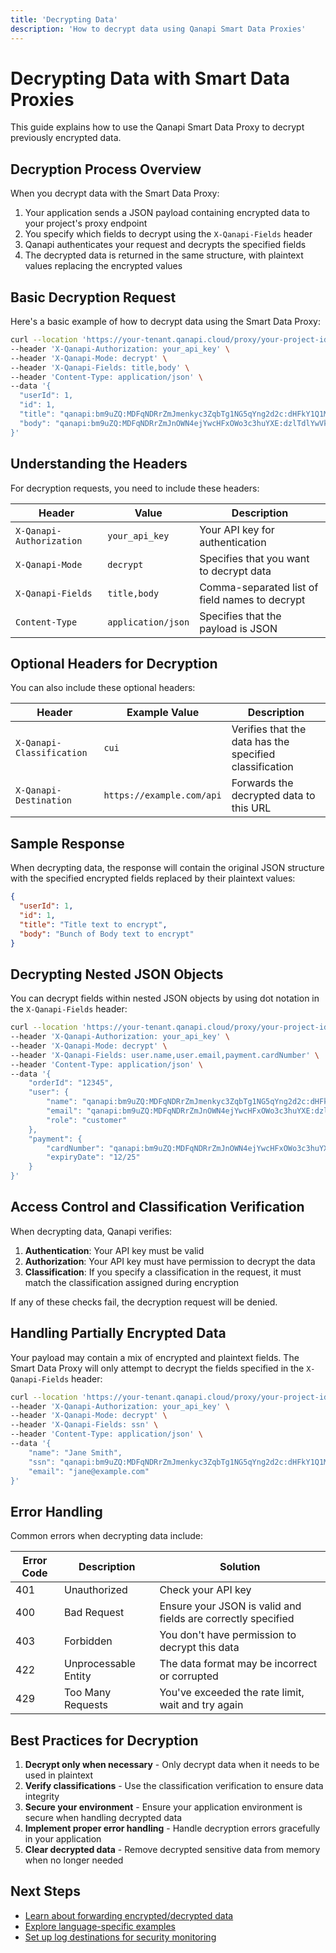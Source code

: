 ```yaml
---
title: 'Decrypting Data'
description: 'How to decrypt data using Qanapi Smart Data Proxies'
---
```


# Decrypting Data with Smart Data Proxies

This guide explains how to use the Qanapi Smart Data Proxy to decrypt previously encrypted data.

## Decryption Process Overview

When you decrypt data with the Smart Data Proxy:

1. Your application sends a JSON payload containing encrypted data to your project's proxy endpoint
2. You specify which fields to decrypt using the `X-Qanapi-Fields` header
3. Qanapi authenticates your request and decrypts the specified fields
4. The decrypted data is returned in the same structure, with plaintext values replacing the encrypted values

## Basic Decryption Request

Here's a basic example of how to decrypt data using the Smart Data Proxy:

```bash
curl --location 'https://your-tenant.qanapi.cloud/proxy/your-project-id' \
--header 'X-Qanapi-Authorization: your_api_key' \
--header 'X-Qanapi-Mode: decrypt' \
--header 'X-Qanapi-Fields: title,body' \
--header 'Content-Type: application/json' \
--data '{
  "userId": 1,
  "id": 1,
  "title": "qanapi:bm9uZQ:MDFqNDRrZmJmenkyc3ZqbTg1NG5qYng2d2c:dHFkY1Q1MW81Y1hLcTRCdkxibG1DK3NoMnF0ZFE3OFVIa3REbFZwVGpmQT0:$",
  "body": "qanapi:bm9uZQ:MDFqNDRrZmJnOWN4ejYwcHFxOWo3c3huYXE:dzlTdlYwVkNVK0xmVXUwM2JLT2xGQi9rbHF4R1l0MWxCZlR5QlNqeHpZUT0:$"
}'
```

## Understanding the Headers

For decryption requests, you need to include these headers:

| Header | Value | Description |
|--------|-------|-------------|
| `X-Qanapi-Authorization` | `your_api_key` | Your API key for authentication |
| `X-Qanapi-Mode` | `decrypt` | Specifies that you want to decrypt data |
| `X-Qanapi-Fields` | `title,body` | Comma-separated list of field names to decrypt |
| `Content-Type` | `application/json` | Specifies that the payload is JSON |

## Optional Headers for Decryption

You can also include these optional headers:

| Header | Example Value | Description |
|--------|---------------|-------------|
| `X-Qanapi-Classification` | `cui` | Verifies that the data has the specified classification |
| `X-Qanapi-Destination` | `https://example.com/api` | Forwards the decrypted data to this URL |

## Sample Response

When decrypting data, the response will contain the original JSON structure with the specified encrypted fields replaced by their plaintext values:

```json
{
  "userId": 1,
  "id": 1,
  "title": "Title text to encrypt",
  "body": "Bunch of Body text to encrypt"
}
```

## Decrypting Nested JSON Objects

You can decrypt fields within nested JSON objects by using dot notation in the `X-Qanapi-Fields` header:

```bash
curl --location 'https://your-tenant.qanapi.cloud/proxy/your-project-id' \
--header 'X-Qanapi-Authorization: your_api_key' \
--header 'X-Qanapi-Mode: decrypt' \
--header 'X-Qanapi-Fields: user.name,user.email,payment.cardNumber' \
--header 'Content-Type: application/json' \
--data '{
    "orderId": "12345",
    "user": {
        "name": "qanapi:bm9uZQ:MDFqNDRrZmJmenkyc3ZqbTg1NG5qYng2d2c:dHFkY1Q1MW81Y1hLcTRCdkxibG1DK3NoMnF0ZFE3OFVIa3REbFZwVGpmQT0:$",
        "email": "qanapi:bm9uZQ:MDFqNDRrZmJnOWN4ejYwcHFxOWo3c3huYXE:dzlTdlYwVkNVK0xmVXUwM2JLT2xGQi9rbHF4R1l0MWxCZlR5QlNqeHpZUT0:$",
        "role": "customer"
    },
    "payment": {
        "cardNumber": "qanapi:bm9uZQ:MDFqNDRrZmJnOWN4ejYwcHFxOWo3c3huYXE:dzlTdlYwVkNVK0xmVXUwM2JLT2xGQi9rbHF4R1l0MWxCZlR5QlNqeHpZUT0:$",
        "expiryDate": "12/25"
    }
}'
```

## Access Control and Classification Verification

When decrypting data, Qanapi verifies:

1. **Authentication**: Your API key must be valid
2. **Authorization**: Your API key must have permission to decrypt the data
3. **Classification**: If you specify a classification in the request, it must match the classification assigned during encryption

If any of these checks fail, the decryption request will be denied.

## Handling Partially Encrypted Data

Your payload may contain a mix of encrypted and plaintext fields. The Smart Data Proxy will only attempt to decrypt the fields specified in the `X-Qanapi-Fields` header:

```bash
curl --location 'https://your-tenant.qanapi.cloud/proxy/your-project-id' \
--header 'X-Qanapi-Authorization: your_api_key' \
--header 'X-Qanapi-Mode: decrypt' \
--header 'X-Qanapi-Fields: ssn' \
--header 'Content-Type: application/json' \
--data '{
    "name": "Jane Smith",
    "ssn": "qanapi:bm9uZQ:MDFqNDRrZmJmenkyc3ZqbTg1NG5qYng2d2c:dHFkY1Q1MW81Y1hLcTRCdkxibG1DK3NoMnF0ZFE3OFVIa3REbFZwVGpmQT0:$",
    "email": "jane@example.com"
}'
```

## Error Handling

Common errors when decrypting data include:

| Error Code | Description | Solution |
|------------|-------------|----------|
| 401 | Unauthorized | Check your API key |
| 400 | Bad Request | Ensure your JSON is valid and fields are correctly specified |
| 403 | Forbidden | You don't have permission to decrypt this data |
| 422 | Unprocessable Entity | The data format may be incorrect or corrupted |
| 429 | Too Many Requests | You've exceeded the rate limit, wait and try again |

## Best Practices for Decryption

1. **Decrypt only when necessary** - Only decrypt data when it needs to be used in plaintext
2. **Verify classifications** - Use the classification verification to ensure data integrity
3. **Secure your environment** - Ensure your application environment is secure when handling decrypted data
4. **Implement proper error handling** - Handle decryption errors gracefully in your application
5. **Clear decrypted data** - Remove decrypted sensitive data from memory when no longer needed

## Next Steps

- [Learn about forwarding encrypted/decrypted data](/api/data-proxies/forwarding)
- [Explore language-specific examples](/api/examples/python)
- [Set up log destinations for security monitoring](/administration/log-destinations)
